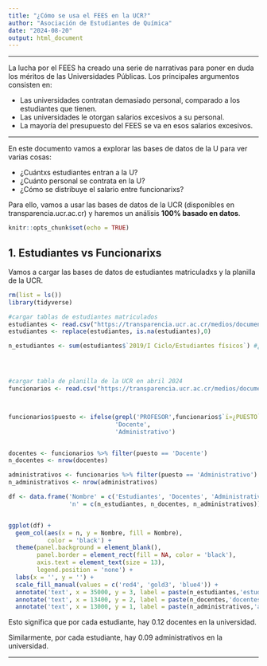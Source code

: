 ```yaml
---
title: "¿Cómo se usa el FEES en la UCR?"
author: "Asociación de Estudiantes de Química"
date: "2024-08-20"
output: html_document
---
```

---

La lucha por el FEES ha creado una serie de narrativas para poner en duda los méritos de las Universidades Públicas. Los principales argumentos consisten en:

- Las universidades contratan demasiado personal, comparado a los estudiantes que tienen.
- Las universidades le otorgan salarios excesivos a su personal.
- La mayoría del presupuesto del FEES se va en esos salarios excesivos.

---

En este documento vamos a explorar las bases de datos de la U para ver varias cosas:

- ¿Cuántxs estudiantes entran a la U?
- ¿Cuánto personal se contrata en la U?
- ¿Cómo se distribuye el salario entre funcionarixs?


Para ello, vamos a usar las bases de datos de la UCR (disponibles en transparencia.ucr.ac.cr) y haremos un análisis **100% basado en datos**.

```r
knitr::opts_chunk$set(echo = TRUE)
```

## **1. Estudiantes vs Funcionarixs**

Vamos a cargar las bases de datos de estudiantes matriculadxs y la planilla de la UCR.

```r
rm(list = ls())
library(tidyverse)

#cargar tablas de estudiantes matriculados
estudiantes <- read.csv("https://transparencia.ucr.ac.cr/medios/documentos/2020/estudiantes-fi%CC%81sicos-matri%CC%81culados.csv",fileEncoding='latin1',check.names=F, sep = ';')
estudiantes <- replace(estudiantes, is.na(estudiantes),0)

n_estudiantes <- sum(estudiantes$`2019/I Ciclo/Estudiantes físicos`) #¿cuántos estudiantes matricularon en el primer semestre del 2019?




#cargar tabla de planilla de la UCR en abril 2024
funcionarios <- read.csv("https://transparencia.ucr.ac.cr/medios/documentos/2024/planilla-2024-04.csv",fileEncoding='latin1',check.names=F, sep = ';')



funcionarios$puesto <- ifelse(grepl('PROFESOR',funcionarios$`ï»¿PUESTO`) == TRUE,
                              'Docente',
                              'Administrativo')


docentes <- funcionarios %>% filter(puesto == 'Docente')
n_docentes <- nrow(docentes)

administrativos <- funcionarios %>% filter(puesto == 'Administrativo')
n_administrativos <- nrow(administrativos)

```


```r
df <- data.frame('Nombre' = c('Estudiantes', 'Docentes', 'Administrativos'),
                 'n' = c(n_estudiantes, n_docentes, n_administrativos))


ggplot(df) + 
  geom_col(aes(x = n, y = Nombre, fill = Nombre),
           color = 'black') + 
  theme(panel.background = element_blank(),
        panel.border = element_rect(fill = NA, color = 'black'),
        axis.text = element_text(size = 13),
        legend.position = 'none') + 
  labs(x = '', y = '') + 
  scale_fill_manual(values = c('red4', 'gold3', 'blue4')) + 
  annotate('text', x = 35000, y = 3, label = paste(n_estudiantes,'estudiantes'), color = 'white', size = 5) + 
  annotate('text', x = 13400, y = 2, label = paste(n_docentes,'docentes'), size = 5) + 
  annotate('text', x = 13000, y = 1, label = paste(n_administrativos,'administrativos'), size = 5)

```

Esto significa que por cada estudiante, hay 0.12 docentes en la universidad.

Similarmente, por cada estudiante, hay 0.09 administrativos en la universidad.


---




